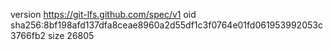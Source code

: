 version https://git-lfs.github.com/spec/v1
oid sha256:8bf198afd137dfa8ceae8960a2d55df1c3f0764e01fd061953992053c3766fb2
size 26805
